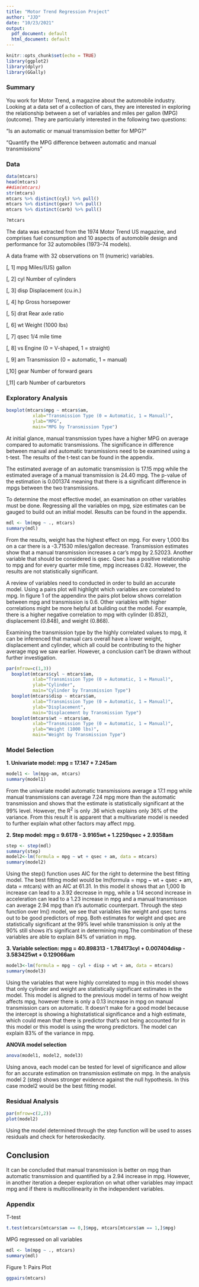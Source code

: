 ```yaml
---
title: "Motor Trend Regression Project"
author: "JJD"
date: "10/23/2021"
output:
  pdf_document: default
  html_document: default
---
```


```r
knitr::opts_chunk$set(echo = TRUE)
library(ggplot2)
library(dplyr)
library(GGally)
```
### Summary
You work for Motor Trend, a magazine about the automobile industry. Looking at a data set of a collection of cars, they are interested in exploring the relationship between a set of variables and miles per gallon (MPG) (outcome). They are particularly interested in the following two questions:

“Is an automatic or manual transmission better for MPG?”

"Quantify the MPG difference between automatic and manual transmissions"  

### Data
```r
data(mtcars)
head(mtcars)
##dim(mtcars)
str(mtcars)
mtcars %>% distinct(cyl) %>% pull()
mtcars %>% distinct(gear) %>% pull()
mtcars %>% distinct(carb) %>% pull()
```

```r
?mtcars
```

The data was extracted from the 1974 Motor Trend US magazine, and comprises fuel consumption and 10 aspects of automobile design and performance for 32 automobiles (1973–74 models).

A data frame with 32 observations on 11 (numeric) variables.

[, 1]	mpg	Miles/(US) gallon  

[, 2]	cyl	Number of cylinders  

[, 3]	disp	Displacement (cu.in.)  

[, 4]	hp	Gross horsepower  

[, 5]	drat	Rear axle ratio  

[, 6]	wt	Weight (1000 lbs)  

[, 7]	qsec	1/4 mile time  

[, 8]	vs	Engine (0 = V-shaped, 1 = straight)  

[, 9]	am	Transmission (0 = automatic, 1 = manual)  

[,10]	gear	Number of forward gears  

[,11]	carb	Number of carburetors

### Exploratory Analysis
```r
boxplot(mtcars$mpg ~ mtcars$am, 
          xlab="Transmission Type (0 = Automatic, 1 = Manual)", 
          ylab="MPG",
          main="MPG by Transmission Type")
```

At initial glance, manual transmission types have a higher MPG on average compared to automatic transmissions. The significance in difference between manual and automatic transmissions need to be examined using a t-test. The results of the t-test can be found in the appendix.

The estimated average of an automatic transmission is 17.15 mpg while the estimated average of a manual transmission is 24.40 mpg. The p-value of the estimation is 0.001374 meaning that there is a significant difference in mpgs between the two transmissions.

To determine the most effective model, an examination on other variables must be done. Regressing all the variables on mpg, size estimates can be gauged to build out an initial model. Results can be found in the appendix.

```r
mdl <- lm(mpg ~ ., mtcars)
summary(mdl)
```

From the results, weight has the highest effect on mpg. For every 1,000 lbs on a car there is a -3.71530 miles/gallon decrease. Transmission estimates show that a manual transmission increases a car's mpg by 2.52023. Another variable that should be considered is qsec. Qsec has a positive relationship to mpg and for every quarter mile time, mpg increases 0.82. However, the results are not statistically significant.

A review of variables need to conducted in order to build an accurate model. Using a pairs plot will highlight which variables are correlated to mpg. In figure 1 of the appendinx the pairs plot below shows correlation between mpg and transmission is 0.6. Other variables with higher correlations might be more helpful at building out the model. For example, there is a higher negative correlation to mpg with cylinder (0.852), displacement (0.848), and weight (0.868).

Examining the transmission type by the highly correlated values to mpg, it can be inferenced that manual cars overall have a lower weight, displacement and cylinder, which all could be contributing to the higher average mpg we saw earlier. However, a conclusion can't be drawn without further investigation.

```r
par(mfrow=c(1,3))
  boxplot(mtcars$cyl ~ mtcars$am, 
          xlab="Transmission Type (0 = Automatic, 1 = Manual)", 
          ylab="Cylinder",
          main="Cylinder by Transmission Type")
  boxplot(mtcars$disp ~ mtcars$am, 
          xlab="Transmission Type (0 = Automatic, 1 = Manual)", 
          ylab="Displacement",
          main="Displacement by Transmission Type")
  boxplot(mtcars$wt ~ mtcars$am, 
          xlab="Transmission Type (0 = Automatic, 1 = Manual)", 
          ylab="Weight (1000 lbs)",
          main="Weight by Transmission Type")
```

### Model Selection

**1. Univariate model: mpg = 17.147 + 7.245am**

```r
model1 <- lm(mpg~am, mtcars)
summary(model1)
```
From the univariate model automatic transmissions average a 17.1 mpg while manual transmissions can average 7.24 mpg more than the automatic transmission and shows that the estimate is statistically significant at the 99% level. However, the R^2^ is only .36 which explains only 36% of the variance. From this result it is apparent that a multivariate model is needed to further explain what other factors may affect mpg. 

**2. Step model: mpg = 9.6178 - 3.9165wt +  1.2259qsec + 2.9358am**

```r
step <- step(mdl)
summary(step)
model2<-lm(formula = mpg ~ wt + qsec + am, data = mtcars)
summary(model2)
```
Using the step() function uses AIC for the right to determine the best fitting model. The best fitting model would be lm(formula = mpg ~ wt + qsec + am, data = mtcars) with an AIC at 61.31. In this model it shows that an 1,000 lb increase can lead to a 3.92 decrease in mpg, while a 1/4 second increase in acceleration can lead to a 1.23 increase in mpg and a manual transmisson can average 2.94 mpg than it's automatic counterpart. Through the step function over lm() model, we see that variables like weight and qsec turns out to be good predictors of mpg. Both estimates for weight and qsec are statistically significant at the 99% level while transmission is only at the 90% still shows it's significant in determining mpg.The combination of these variables are able to explain 84% of variation in mpg.

**3. Variable selection: mpg = 40.898313 - 1.784173cyl +  0.007404disp - 3.583425wt + 0.129066am**

```r
model3<-lm(formula = mpg ~ cyl + disp + wt + am, data = mtcars)
summary(model3)
```
Using the variables that were highly correlated to mpg in this model shows that only cylinder and weight are statistically significant estimates in the model. This model is aligned to the previous model in terms of how weight affects mpg, however there is only a 0.13 increase in mpg on manual transmission cars on automatic. It doesn't make for a good model because the intercept is showing a highstatistical significance and a high estimate, which could mean that there is predictor that's not being accounted for in this model or this model is using the wrong predictors. The model can explain 83% of the variance in mpg.

**ANOVA model selection**
```r
anova(model1, model2, model3)
```
Using anova, each model can be tested for level of significance and allow for an accurate estimation on transmission estimate on mpg. In the analysis model 2 (step) shows stronger evidence against the null hypothesis. In this case model2 would be the best fitting model.

### Residual Analysis
```r
par(mfrow=c(2,2))
plot(model2)
```
Using the model determined through the step function will be used to asses residuals and check for heteroskedacity.

## Conclusion
It can be concluded that manual transmission is better on mpg than automatic transmission and quantified by a 2.94 increase in mpg. However, in another iteration a deeper exploration on what other variables may impact mpg and if there is multicollinearity in the independent variables.

\newpage

### Appendix

T-test
```r
t.test(mtcars[mtcars$am == 0,]$mpg, mtcars[mtcars$am == 1,]$mpg)
```

MPG regressed on all variables
```r
mdl <- lm(mpg ~ ., mtcars)
summary(mdl)
```

Figure 1: Pairs Plot

```r
ggpairs(mtcars)
```